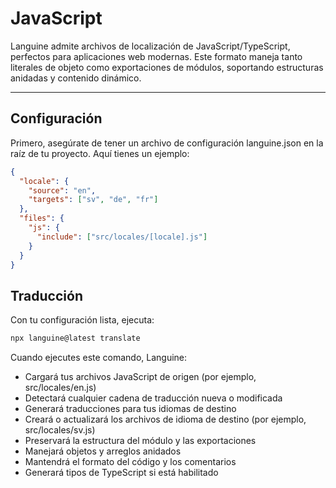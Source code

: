 # JavaScript

Languine admite archivos de localización de JavaScript/TypeScript, perfectos para aplicaciones web modernas. Este formato maneja tanto literales de objeto como exportaciones de módulos, soportando estructuras anidadas y contenido dinámico.

---

## Configuración

Primero, asegúrate de tener un archivo de configuración languine.json en la raíz de tu proyecto. Aquí tienes un ejemplo:

```json
{
  "locale": {
    "source": "en",
    "targets": ["sv", "de", "fr"]
  },
  "files": {
    "js": {
      "include": ["src/locales/[locale].js"]
    }
  }
}
```

## Traducción

Con tu configuración lista, ejecuta:

```bash
npx languine@latest translate
```

Cuando ejecutes este comando, Languine:

- Cargará tus archivos JavaScript de origen (por ejemplo, src/locales/en.js)
- Detectará cualquier cadena de traducción nueva o modificada
- Generará traducciones para tus idiomas de destino
- Creará o actualizará los archivos de idioma de destino (por ejemplo, src/locales/sv.js)
- Preservará la estructura del módulo y las exportaciones
- Manejará objetos y arreglos anidados
- Mantendrá el formato del código y los comentarios
- Generará tipos de TypeScript si está habilitado
